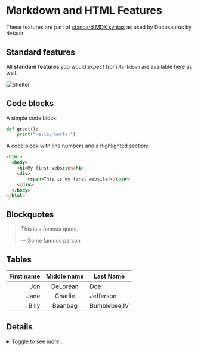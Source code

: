 
# Markdown and HTML Features
These features are part of [standard MDX syntax](https://docusaurus.io/docs/markdown-features) as used by Docusaurus by
default.

## Standard features
All **standard features** you would _expect_ from `Markdown` are available [here](#) as well.

![Shelter](img/shelter.jpeg)

## Code blocks
A simple code block:
```py
def greet():
    print("Hello, world!")
```

A code block with line numbers and a highlighted section:
```html {3-7} showLineNumbers
<html>
  <body>
    <h1>My first website</h1>
    <div>
        <span>This is my first website!</span>
    </div>
  </body>
</html>
```

## Blockquotes
> This is a famous quote.
>
> — Some famous person

## Tables
| First name | Middle name | Last Name    |
|-----------:|:-----------:|--------------|
|        Jon |  DeLorean   | Doe          |
|       Jane |   Charlie   | Jefferson    |
|      Billy |   Beanbag   | Bumblebee IV |

## Details
<details>
  <summary>Toggle to see more...</summary>
  <div>
    <span>Here's the "more" 😉</span>
    <details>
      <summary>Details can even be nested...</summary>
      <div>
        <span>...and nothing stops you from hiding a YouTube video here, if you want 😎</span>
        <YouTubeVideo videoId="bEWP7llgGec" />
      </div>
    </details>
  </div>
</details>

